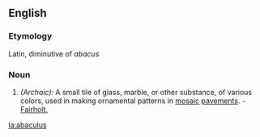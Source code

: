 ==English==

===Etymology===
Latin, diminutive of ''abacus''

===Noun===
{{en-noun-irreg|abaculi}}

# ''(Archaic):'' A small tile of glass, marble, or other substance, of various colors, used in making ornamental patterns in [[mosaic]] [[pavements]]. - [[Fairholt.]]

[[la:abaculus]]